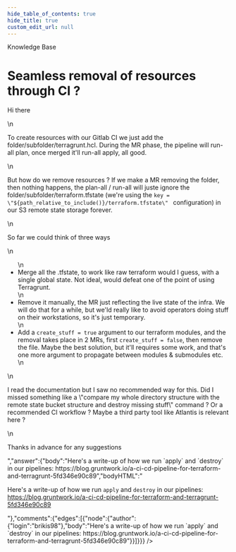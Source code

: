 ```yaml
---
hide_table_of_contents: true
hide_title: true
custom_edit_url: null
---
```



<CenterLayout>
<span class="title">Knowledge Base</span>
<h1>Seamless removal of resources through CI ?</h1>
<GitHub json={{"id":"D_kwDOF8slf84AOmxN","number":148,"author":{"login":"rgarrigue"},"title":"Seamless removal of resources through CI ?","body":"Hi there\r\n\r\nTo create resources with our Gitlab CI we just add the folder/subfolder/terragrunt.hcl. During the MR phase, the pipeline will run-all plan, once merged it'll run-all apply, all good.\r\n\r\nBut how do we remove resources ? If we make a MR removing the folder, then nothing happens, the plan-all / run-all will juste ignore the folder/subfolder/terraform.tfstate (we're using the `key = \"${path_relative_to_include()}/terraform.tfstate\"\r\n` configuration) in our S3 remote state storage forever.\r\n\r\nSo far we could think of three ways\r\n- Merge all the .tfstate, to work like raw terraform would I guess, with a single global state. Not ideal, would defeat one of the point of using Terragrunt.\r\n- Remove it manually, the MR just reflecting the live state of the infra. We will do that for a while, but we'ld really like to avoid operators doing stuff on their workstations, so it's just temporary.\r\n- Add a `create_stuff = true` argument to our terraform modules, and the removal takes place in 2 MRs, first `create_stuff = false`, then remove the file. Maybe the best solution, but it'll requires some work, and that's one more argument to propagate between modules & submodules etc.\r\n\r\nI read the documentation but I saw no recommended way for this. Did I missed something like a \"compare my whole directory structure with the remote state bucket structure and destroy missing stuff\" command ? Or a recommended CI workflow ? Maybe a third party tool like Atlantis is relevant here ?\r\n\r\nThanks in advance for any suggestions","bodyHTML":"<p dir=\"auto\">Hi there</p>\n<p dir=\"auto\">To create resources with our Gitlab CI we just add the folder/subfolder/terragrunt.hcl. During the MR phase, the pipeline will run-all plan, once merged it'll run-all apply, all good.</p>\n<p dir=\"auto\">But how do we remove resources ? If we make a MR removing the folder, then nothing happens, the plan-all / run-all will juste ignore the folder/subfolder/terraform.tfstate (we're using the <code class=\"notranslate\">key = \"${path_relative_to_include()}/terraform.tfstate\" </code> configuration) in our S3 remote state storage forever.</p>\n<p dir=\"auto\">So far we could think of three ways</p>\n<ul dir=\"auto\">\n<li>Merge all the .tfstate, to work like raw terraform would I guess, with a single global state. Not ideal, would defeat one of the point of using Terragrunt.</li>\n<li>Remove it manually, the MR just reflecting the live state of the infra. We will do that for a while, but we'ld really like to avoid operators doing stuff on their workstations, so it's just temporary.</li>\n<li>Add a <code class=\"notranslate\">create_stuff = true</code> argument to our terraform modules, and the removal takes place in 2 MRs, first <code class=\"notranslate\">create_stuff = false</code>, then remove the file. Maybe the best solution, but it'll requires some work, and that's one more argument to propagate between modules &amp; submodules etc.</li>\n</ul>\n<p dir=\"auto\">I read the documentation but I saw no recommended way for this. Did I missed something like a \"compare my whole directory structure with the remote state bucket structure and destroy missing stuff\" command ? Or a recommended CI workflow ? Maybe a third party tool like Atlantis is relevant here ?</p>\n<p dir=\"auto\">Thanks in advance for any suggestions</p>","answer":{"body":"Here's a write-up of how we run `apply` and `destroy` in our pipelines: https://blog.gruntwork.io/a-ci-cd-pipeline-for-terraform-and-terragrunt-5fd346e90c89","bodyHTML":"<p dir=\"auto\">Here's a write-up of how we run <code class=\"notranslate\">apply</code> and <code class=\"notranslate\">destroy</code> in our pipelines: <a href=\"https://blog.gruntwork.io/a-ci-cd-pipeline-for-terraform-and-terragrunt-5fd346e90c89\" rel=\"nofollow\">https://blog.gruntwork.io/a-ci-cd-pipeline-for-terraform-and-terragrunt-5fd346e90c89</a></p>"},"comments":{"edges":[{"node":{"author":{"login":"brikis98"},"body":"Here's a write-up of how we run `apply` and `destroy` in our pipelines: https://blog.gruntwork.io/a-ci-cd-pipeline-for-terraform-and-terragrunt-5fd346e90c89"}}]}}} />

</CenterLayout>
  

<!-- ##DOCS-SOURCER-START
{
  "sourcePlugin": "github-discussions",
  "hash": "6b18786e2c5f397c5085c97fc0024a07"
}
##DOCS-SOURCER-END -->
